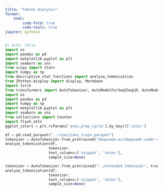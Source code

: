 ```yaml
---
title: "Tokens Analysis"
format: 
    html:
        code-fold: true
        code-tools: true
jupyter: python3
---
```


```python
#| echo: false
import os
import pandas as pd
import matplotlib.pyplot as plt
import seaborn as sns
from scipy import stats
import numpy as np
from descriptive_stat_functions import analyze_tokenization
from IPython.display import display, Markdown
import torch
from transformers import AutoTokenizer, AutoModelForSeq2SeqLM, AutoModelForCausalLM
import os
import pandas as pd
import numpy as np
import matplotlib.pyplot as plt
import seaborn as sns
from collections import Counter
import flash_attn
ggplot_colors = plt.rcParams['axes.prop_cycle'].by_key()['color']
```

```python

df = pd.read_parquet("../reactions_train.parquet")
tokenizer = AutoTokenizer.from_pretrained("deepseek-ai/deepseek-coder-v2-lite-base", trust_remote_code=True)
analyze_tokenization(df, 
                    tokenizer,        
                    text_columns=['snippet', 'notes'],
                    sample_size=None) 
```

```python

tokenizer = AutoTokenizer.from_pretrained("../extended_tokenizer", trust_remote_code=True)
analyze_tokenization(df, 
                    tokenizer,        
                    text_columns=['snippet', 'notes'],
                    sample_size=None) 
```
